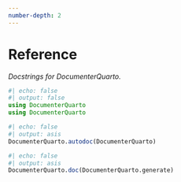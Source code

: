 ```yaml
---
number-depth: 2
---
```


# Reference

_Docstrings for DocumenterQuarto._

```julia
#| echo: false
#| output: false
using DocumenterQuarto
using DocumenterQuarto
```

```julia
#| echo: false
#| output: asis
DocumenterQuarto.autodoc(DocumenterQuarto)
```

```julia
#| echo: false
#| output: asis
DocumenterQuarto.doc(DocumenterQuarto.generate)
```